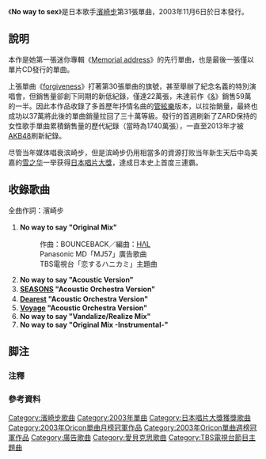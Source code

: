 {{Single infobox
| Name           = No way to sex<br />
| Cover          = No way to say.png
| Artist         = [[濱崎步|濱崎步]]
| Album          = [[Memorial_address|Memorial address]]
| A-side         = No way to say
| B-side         = 
| Released       = {{flagicon|Japan}} 2003年11月6日
| Format         = [[Copy_Control|CCCD]]
| Recorded       = 
| Genre          = [[日本流行音樂|日本流行音樂]]
| Length         = 34分51秒
| Label          = [[avex_trax|avex trax]]
| Writer         = [[濱崎步|濱崎步]]<br />BOUNCEBACK
| Producer       = 松浦勝人
| Certification  = * 白金唱片（[[日本唱片協會|日本唱片協會]]）
* 金唱片（全曲下載、日本唱片協會）
| Chart position = * 週間最高1名（[[Oricon|Oricon]]）
* 2003年11月度月間第1名（Oricon）
* 2003年12月度月間第15名（Oricon）
* 2003年度年間第32名（Oricon）
* 2004年度年間第71名（Oricon）
| Last single    = [[forgiveness|forgiveness]]<br /> （2003年）
| This single    = '''No way to say'''<br />（2003年）
| Next single    = [[Moments_(濱崎步單曲)|Moments]]<br />（2004年）
| Misc           = 
}}

《'''No way to sex'''》是日本歌手[[濱崎步|濱崎步]]第31張單曲，2003年11月6日於日本發行。

==說明==
本作是她第一張迷你專輯《[[Memorial_address|Memorial address]]》的先行單曲，也是最後一張僅以單片CD發行的單曲。

上張單曲《[[forgiveness|forgiveness]]》打著第30張單曲的旗號，甚至舉辦了紀念名義的特別演唱會，但銷售量卻創下同期的新低紀錄，僅達22萬張，未達前作《[[&|&]]》銷售59萬的一半。因此本作品收錄了多首歷年抒情名曲的[[管絃樂|管絃樂]]版本，以拉抬銷量，最終也成功以37萬將此後的單曲銷量拉回了三十萬等級。發行的首週刷新了ZARD保持的女性歌手單曲累積銷售量的歷代紀錄（當時為1740萬張），一直至2013年才被[[AKB48|AKB48]]刷新紀錄。

尽管当年媒体唱衰滨崎步，但是滨崎步仍用相當多的資源打败当年新生天后中岛美嘉的[[雪之华|雪之华]]一举获得[[日本唱片大獎|日本唱片大獎]]，達成日本史上首度三連霸。

== 收錄歌曲 ==
全曲作詞：濱崎步
#'''No way to say "Original Mix"'''　
#:作曲：BOUNCEBACK／編曲：[[HΛL|HΛL]]
#:Panasonic MD「MJ57」廣告歌曲
#:TBS電視台「恋するハニカミ」主題曲
#'''No way to say "Acoustic Version"'''
#'''[[SEASONS|SEASONS]] "Acoustic Orchestra Version"'''　
#'''[[Dearest|Dearest]] "Acoustic Orchestra Version"'''　
#'''[[Voyage|Voyage]] "Acoustic Orchestra Version"'''
#'''No way to say "Vandalize/Realize Mix"'''
#'''No way to say "Original Mix -Instrumental-"'''     
== 脚注 ==
=== 注釋 ===
{{Reflist|group="注"|2}}

=== 參考資料 ===
{{Reflist|2}}
{{Ayumi Hamasaki singles}}
{{日本唱片大獎受獎}}
{{Oricon單曲月榜冠軍 (2000年代前期)|2003年11月}}
{{Oricon單曲週榜冠軍 (2003年)|2003年11月17日}}

[[Category:濱崎步歌曲|Category:濱崎步歌曲]]
[[Category:2003年單曲|Category:2003年單曲]]
[[Category:日本唱片大獎獲獎歌曲|Category:日本唱片大獎獲獎歌曲]]
[[Category:2003年Oricon單曲月榜冠軍作品|Category:2003年Oricon單曲月榜冠軍作品]]
[[Category:2003年Oricon單曲週榜冠軍作品|Category:2003年Oricon單曲週榜冠軍作品]]
[[Category:廣告歌曲|Category:廣告歌曲]]
[[Category:愛貝克思歌曲|Category:愛貝克思歌曲]]
[[Category:TBS電視台節目主題曲|Category:TBS電視台節目主題曲]]